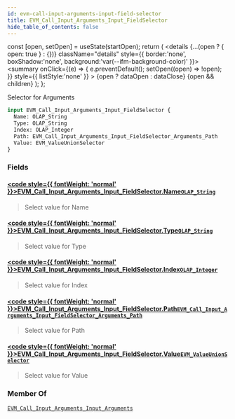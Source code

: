 ```yaml
---
id: evm-call-input-arguments-input-field-selector
title: EVM_Call_Input_Arguments_Input_FieldSelector
hide_table_of_contents: false
---
```







  const [open, setOpen] = useState(startOpen);
  return (
    <details {...(open ? { open: true } : {})} className="details" style={{ border:'none', boxShadow:'none', background:'var(--ifm-background-color)' }}>
      <summary
        onClick={(e) => {
          e.preventDefault();
          setOpen((open) => !open);
        }}
        style={{ listStyle:'none' }}
      >
      {open ? dataOpen : dataClose}
      </summary>
      {open && children}
    </details>
  );
};










Selector for Arguments


```graphql
input EVM_Call_Input_Arguments_Input_FieldSelector {
  Name: OLAP_String
  Type: OLAP_String
  Index: OLAP_Integer
  Path: EVM_Call_Input_Arguments_Input_FieldSelector_Arguments_Path
  Value: EVM_ValueUnionSelector
}
```




### Fields

#### [<code style={{ fontWeight: 'normal' }}>EVM_Call_Input_Arguments_Input_FieldSelector.<b>Name</b></code>](#)<Bullet />[`OLAP_String`](/docs/graphql-reference/inputs/olap-string) <Badge class="badge badge--secondary" text="input"/> 
> 
> 
> Select value for Name
> 

#### [<code style={{ fontWeight: 'normal' }}>EVM_Call_Input_Arguments_Input_FieldSelector.<b>Type</b></code>](#)<Bullet />[`OLAP_String`](/docs/graphql-reference/inputs/olap-string) <Badge class="badge badge--secondary" text="input"/> 
> 
> 
> Select value for Type
> 

#### [<code style={{ fontWeight: 'normal' }}>EVM_Call_Input_Arguments_Input_FieldSelector.<b>Index</b></code>](#)<Bullet />[`OLAP_Integer`](/docs/graphql-reference/inputs/olap-integer) <Badge class="badge badge--secondary" text="input"/> 
> 
> 
> Select value for Index
> 

#### [<code style={{ fontWeight: 'normal' }}>EVM_Call_Input_Arguments_Input_FieldSelector.<b>Path</b></code>](#)<Bullet />[`EVM_Call_Input_Arguments_Input_FieldSelector_Arguments_Path`](/docs/graphql-reference/inputs/evm-call-input-arguments-input-field-selector-arguments-path) <Badge class="badge badge--secondary" text="input"/> 
> 
> 
> Select value for Path
> 

#### [<code style={{ fontWeight: 'normal' }}>EVM_Call_Input_Arguments_Input_FieldSelector.<b>Value</b></code>](#)<Bullet />[`EVM_ValueUnionSelector`](/docs/graphql-reference/inputs/evm-value-union-selector) <Badge class="badge badge--secondary" text="input"/> 
> 
> 
> Select value for Value
> 



### Member Of

[`EVM_Call_Input_Arguments_Input_Arguments`](/docs/graphql-reference/inputs/evm-call-input-arguments-input-arguments)  <Badge class="badge badge--secondary" text="input"/>

